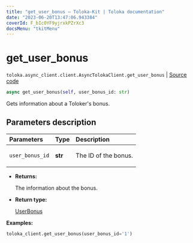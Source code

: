 ```yaml
---
title: "get_user_bonus — Toloka-Kit | Toloka documentation"
date: "2023-06-20T13:47:06.943384"
coverId: F_bIcOYF9yjrxkPZrXc3
docsMenu: "tkitMenu"
---
```


# get_user_bonus

`toloka.async_client.client.AsyncTolokaClient.get_user_bonus` | [Source code](https://github.com/Toloka/toloka-kit/blob/v1.2.0/src/async_client/client.py#L0)

```python
async get_user_bonus(self, user_bonus_id: str)
```

Gets information about a Toloker's bonus.

## Parameters description

| Parameters | Type | Description |
| :----------| :----| :-----------|
`user_bonus_id`|**str**|<p>The ID of the bonus.</p>

* **Returns:**

  The information about the bonus.

* **Return type:**

  [UserBonus](/docs/toloka-kit/reference/toloka.client.user_bonus.UserBonus)

**Examples:**

```python
toloka_client.get_user_bonus(user_bonus_id='1')
```